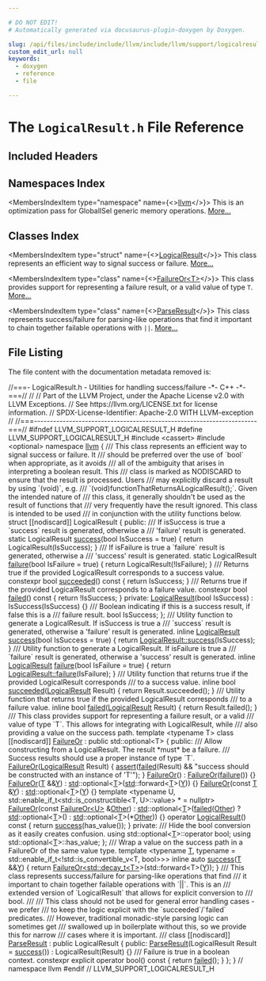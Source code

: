 ```yaml
---

# DO NOT EDIT!
# Automatically generated via docusaurus-plugin-doxygen by Doxygen.

slug: /api/files/include/include/llvm/include/llvm/support/logicalresult-h
custom_edit_url: null
keywords:
  - doxygen
  - reference
  - file

---
```





# The `LogicalResult.h` File Reference

<DoxygenPage pluginConfig={pluginConfig}>



## Included Headers

<IncludesList>
<IncludesListItem
  filePath="cassert"
  permalink=""
  isLocal="false" />
<IncludesListItem
  filePath="optional"
  permalink=""
  isLocal="false" />
</IncludesList>

## Namespaces Index

<MembersIndex>

<MembersIndexItem
  type="namespace"
  name={<><a href="/docs/api/namespaces/llvm">llvm</a></>}>
This is an optimization pass for GlobalISel generic memory operations. <a href="/docs/api/namespaces/llvm/#details">More...</a>
</MembersIndexItem>

</MembersIndex>

## Classes Index

<MembersIndex>

<MembersIndexItem
  type="struct"
  name={<><a href="/docs/api/structs/llvm/logicalresult">LogicalResult</a></>}>
This class represents an efficient way to signal success or failure. <a href="/docs/api/structs/llvm/logicalresult/#details">More...</a>
</MembersIndexItem>

<MembersIndexItem
  type="class"
  name={<><a href="/docs/api/classes/llvm/failureor">FailureOr&lt;T&gt;</a></>}>
This class provides support for representing a failure result, or a valid value of type <code>T</code>. <a href="/docs/api/classes/llvm/failureor/#details">More...</a>
</MembersIndexItem>

<MembersIndexItem
  type="class"
  name={<><a href="/docs/api/classes/llvm/parseresult">ParseResult</a></>}>
This class represents success/failure for parsing-like operations that find it important to chain together failable operations with <code>||</code>. <a href="/docs/api/classes/llvm/parseresult/#details">More...</a>
</MembersIndexItem>

</MembersIndex>


## File Listing

The file content with the documentation metadata removed is:

<ProgramListing>

<Link id="l00001" /><CodeLine lineNumber="1"><Highlight kind="comment">//===- LogicalResult.h - Utilities for handling success/failure -&#42;- C++ -&#42;-===//</Highlight><Highlight kind="normal"></Highlight></CodeLine>
<Link id="l00002" /><CodeLine lineNumber="2"><Highlight kind="normal"></Highlight><Highlight kind="comment">//</Highlight><Highlight kind="normal"></Highlight></CodeLine>
<Link id="l00003" /><CodeLine lineNumber="3"><Highlight kind="normal"></Highlight><Highlight kind="comment">// Part of the LLVM Project, under the Apache License v2.0 with LLVM Exceptions.</Highlight><Highlight kind="normal"></Highlight></CodeLine>
<Link id="l00004" /><CodeLine lineNumber="4"><Highlight kind="normal"></Highlight><Highlight kind="comment">// See https://llvm.org/LICENSE.txt for license information.</Highlight><Highlight kind="normal"></Highlight></CodeLine>
<Link id="l00005" /><CodeLine lineNumber="5"><Highlight kind="normal"></Highlight><Highlight kind="comment">// SPDX-License-Identifier: Apache-2.0 WITH LLVM-exception</Highlight><Highlight kind="normal"></Highlight></CodeLine>
<Link id="l00006" /><CodeLine lineNumber="6"><Highlight kind="normal"></Highlight><Highlight kind="comment">//</Highlight><Highlight kind="normal"></Highlight></CodeLine>
<Link id="l00007" /><CodeLine lineNumber="7"><Highlight kind="normal"></Highlight><Highlight kind="comment">//===----------------------------------------------------------------------===//</Highlight><Highlight kind="normal"></Highlight></CodeLine>
<Link id="l00008" /><CodeLine lineNumber="8"><Highlight kind="normal"></Highlight></CodeLine>
<Link id="l00009" /><CodeLine lineNumber="9"><Highlight kind="normal"></Highlight><Highlight kind="preprocessor">#ifndef LLVM&#95;SUPPORT&#95;LOGICALRESULT&#95;H</Highlight><Highlight kind="normal"></Highlight></CodeLine>
<Link id="l00010" /><CodeLine lineNumber="10"><Highlight kind="normal"></Highlight><Highlight kind="preprocessor">#define LLVM&#95;SUPPORT&#95;LOGICALRESULT&#95;H</Highlight><Highlight kind="normal"></Highlight></CodeLine>
<Link id="l00011" /><CodeLine lineNumber="11"><Highlight kind="normal"></Highlight></CodeLine>
<Link id="l00012" /><CodeLine lineNumber="12"><Highlight kind="normal"></Highlight><Highlight kind="preprocessor">#include &lt;cassert&gt;</Highlight><Highlight kind="normal"></Highlight></CodeLine>
<Link id="l00013" /><CodeLine lineNumber="13"><Highlight kind="normal"></Highlight><Highlight kind="preprocessor">#include &lt;optional&gt;</Highlight><Highlight kind="normal"></Highlight></CodeLine>
<Link id="l00014" /><CodeLine lineNumber="14"><Highlight kind="normal"></Highlight></CodeLine>
<Link id="l00015" /><CodeLine lineNumber="15"><Highlight kind="normal"></Highlight><Highlight kind="keyword">namespace </Highlight><Highlight kind="normal"><a href="/docs/api/namespaces/llvm">llvm</a> &#123;</Highlight><Highlight kind="comment"></Highlight></CodeLine>
<Link id="l00016" /><CodeLine lineNumber="16"><Highlight kind="comment">/// This class represents an efficient way to signal success or failure. It</Highlight></CodeLine>
<Link id="l00017" /><CodeLine lineNumber="17"><Highlight kind="comment">/// should be preferred over the use of &#96;bool&#96; when appropriate, as it avoids</Highlight></CodeLine>
<Link id="l00018" /><CodeLine lineNumber="18"><Highlight kind="comment">/// all of the ambiguity that arises in interpreting a boolean result. This</Highlight></CodeLine>
<Link id="l00019" /><CodeLine lineNumber="19"><Highlight kind="comment">/// class is marked as NODISCARD to ensure that the result is processed. Users</Highlight></CodeLine>
<Link id="l00020" /><CodeLine lineNumber="20"><Highlight kind="comment">/// may explicitly discard a result by using &#96;(void)&#96;, e.g.</Highlight></CodeLine>
<Link id="l00021" /><CodeLine lineNumber="21"><Highlight kind="comment">/// &#96;(void)functionThatReturnsALogicalResult();&#96;. Given the intended nature of</Highlight></CodeLine>
<Link id="l00022" /><CodeLine lineNumber="22"><Highlight kind="comment">/// this class, it generally shouldn&#39;t be used as the result of functions that</Highlight></CodeLine>
<Link id="l00023" /><CodeLine lineNumber="23"><Highlight kind="comment">/// very frequently have the result ignored. This class is intended to be used</Highlight></CodeLine>
<Link id="l00024" /><CodeLine lineNumber="24"><Highlight kind="comment">/// in conjunction with the utility functions below.</Highlight><Highlight kind="normal"></Highlight></CodeLine>
<Link id="l00025" /><CodeLine lineNumber="25" lineLink="/docs/api/structs/llvm/logicalresult"><Highlight kind="normal"></Highlight><Highlight kind="keyword">struct </Highlight><Highlight kind="normal">&#91;&#91;nodiscard&#93;&#93; LogicalResult &#123;</Highlight></CodeLine>
<Link id="l00026" /><CodeLine lineNumber="26"><Highlight kind="normal"></Highlight><Highlight kind="keyword">public</Highlight><Highlight kind="normal">:</Highlight><Highlight kind="comment"></Highlight></CodeLine>
<Link id="l00027" /><CodeLine lineNumber="27"><Highlight kind="comment">  /// If isSuccess is true a &#96;success&#96; result is generated, otherwise a</Highlight></CodeLine>
<Link id="l00028" /><CodeLine lineNumber="28"><Highlight kind="comment">  /// &#39;failure&#39; result is generated.</Highlight><Highlight kind="normal"></Highlight></CodeLine>
<Link id="l00029" /><CodeLine lineNumber="29" lineLink="/docs/api/structs/llvm/logicalresult/#ac3732ee5a111ea78dec325ea8c561fa8"><Highlight kind="normal">  </Highlight><Highlight kind="keyword">static</Highlight><Highlight kind="normal"> LogicalResult <a href="/docs/api/structs/llvm/logicalresult/#ac3732ee5a111ea78dec325ea8c561fa8">success</a>(</Highlight><Highlight kind="keywordtype">bool</Highlight><Highlight kind="normal"> IsSuccess = </Highlight><Highlight kind="keyword">true</Highlight><Highlight kind="normal">) &#123;</Highlight></CodeLine>
<Link id="l00030" /><CodeLine lineNumber="30"><Highlight kind="normal">    </Highlight><Highlight kind="keywordflow">return</Highlight><Highlight kind="normal"> LogicalResult(IsSuccess);</Highlight></CodeLine>
<Link id="l00031" /><CodeLine lineNumber="31"><Highlight kind="normal">  &#125;</Highlight></CodeLine>
<Link id="l00032" /><CodeLine lineNumber="32"><Highlight kind="normal"></Highlight><Highlight kind="comment"></Highlight></CodeLine>
<Link id="l00033" /><CodeLine lineNumber="33"><Highlight kind="comment">  /// If isFailure is true a &#96;failure&#96; result is generated, otherwise a</Highlight></CodeLine>
<Link id="l00034" /><CodeLine lineNumber="34"><Highlight kind="comment">  /// &#39;success&#39; result is generated.</Highlight><Highlight kind="normal"></Highlight></CodeLine>
<Link id="l00035" /><CodeLine lineNumber="35" lineLink="/docs/api/structs/llvm/logicalresult/#a3a365f10ef68d4a6974526994913150d"><Highlight kind="normal">  </Highlight><Highlight kind="keyword">static</Highlight><Highlight kind="normal"> LogicalResult <a href="/docs/api/structs/llvm/logicalresult/#a3a365f10ef68d4a6974526994913150d">failure</a>(</Highlight><Highlight kind="keywordtype">bool</Highlight><Highlight kind="normal"> IsFailure = </Highlight><Highlight kind="keyword">true</Highlight><Highlight kind="normal">) &#123;</Highlight></CodeLine>
<Link id="l00036" /><CodeLine lineNumber="36"><Highlight kind="normal">    </Highlight><Highlight kind="keywordflow">return</Highlight><Highlight kind="normal"> LogicalResult(!IsFailure);</Highlight></CodeLine>
<Link id="l00037" /><CodeLine lineNumber="37"><Highlight kind="normal">  &#125;</Highlight></CodeLine>
<Link id="l00038" /><CodeLine lineNumber="38"><Highlight kind="normal"></Highlight><Highlight kind="comment"></Highlight></CodeLine>
<Link id="l00039" /><CodeLine lineNumber="39"><Highlight kind="comment">  /// Returns true if the provided LogicalResult corresponds to a success value.</Highlight><Highlight kind="normal"></Highlight></CodeLine>
<Link id="l00040" /><CodeLine lineNumber="40" lineLink="/docs/api/structs/llvm/logicalresult/#aaf1ae0e1c0d3c1c912fa7c39419072c8"><Highlight kind="normal">  </Highlight><Highlight kind="keyword">constexpr</Highlight><Highlight kind="normal"> </Highlight><Highlight kind="keywordtype">bool</Highlight><Highlight kind="normal"> <a href="/docs/api/structs/llvm/logicalresult/#aaf1ae0e1c0d3c1c912fa7c39419072c8">succeeded</a>()</Highlight><Highlight kind="keyword"> const </Highlight><Highlight kind="normal">&#123; </Highlight><Highlight kind="keywordflow">return</Highlight><Highlight kind="normal"> IsSuccess; &#125;</Highlight></CodeLine>
<Link id="l00041" /><CodeLine lineNumber="41"><Highlight kind="normal"></Highlight><Highlight kind="comment"></Highlight></CodeLine>
<Link id="l00042" /><CodeLine lineNumber="42"><Highlight kind="comment">  /// Returns true if the provided LogicalResult corresponds to a failure value.</Highlight><Highlight kind="normal"></Highlight></CodeLine>
<Link id="l00043" /><CodeLine lineNumber="43" lineLink="/docs/api/structs/llvm/logicalresult/#ab2850b11db804ad8b3f8fdc05c692619"><Highlight kind="normal">  </Highlight><Highlight kind="keyword">constexpr</Highlight><Highlight kind="normal"> </Highlight><Highlight kind="keywordtype">bool</Highlight><Highlight kind="normal"> <a href="/docs/api/structs/llvm/logicalresult/#ab2850b11db804ad8b3f8fdc05c692619">failed</a>()</Highlight><Highlight kind="keyword"> const </Highlight><Highlight kind="normal">&#123; </Highlight><Highlight kind="keywordflow">return</Highlight><Highlight kind="normal"> !IsSuccess; &#125;</Highlight></CodeLine>
<Link id="l00044" /><CodeLine lineNumber="44"><Highlight kind="normal"></Highlight></CodeLine>
<Link id="l00045" /><CodeLine lineNumber="45"><Highlight kind="normal"></Highlight><Highlight kind="keyword">private</Highlight><Highlight kind="normal">:</Highlight></CodeLine>
<Link id="l00046" /><CodeLine lineNumber="46"><Highlight kind="normal">  <a href="/docs/api/structs/llvm/logicalresult">LogicalResult</a>(</Highlight><Highlight kind="keywordtype">bool</Highlight><Highlight kind="normal"> IsSuccess) : IsSuccess(IsSuccess) &#123;&#125;</Highlight></CodeLine>
<Link id="l00047" /><CodeLine lineNumber="47"><Highlight kind="normal"></Highlight><Highlight kind="comment"></Highlight></CodeLine>
<Link id="l00048" /><CodeLine lineNumber="48"><Highlight kind="comment">  /// Boolean indicating if this is a success result, if false this is a</Highlight></CodeLine>
<Link id="l00049" /><CodeLine lineNumber="49"><Highlight kind="comment">  /// failure result.</Highlight><Highlight kind="normal"></Highlight></CodeLine>
<Link id="l00050" /><CodeLine lineNumber="50"><Highlight kind="normal">  </Highlight><Highlight kind="keywordtype">bool</Highlight><Highlight kind="normal"> IsSuccess;</Highlight></CodeLine>
<Link id="l00051" /><CodeLine lineNumber="51"><Highlight kind="normal">&#125;;</Highlight></CodeLine>
<Link id="l00052" /><CodeLine lineNumber="52"><Highlight kind="normal"></Highlight><Highlight kind="comment"></Highlight></CodeLine>
<Link id="l00053" /><CodeLine lineNumber="53"><Highlight kind="comment">/// Utility function to generate a LogicalResult. If isSuccess is true a</Highlight></CodeLine>
<Link id="l00054" /><CodeLine lineNumber="54"><Highlight kind="comment">/// &#96;success&#96; result is generated, otherwise a &#39;failure&#39; result is generated.</Highlight><Highlight kind="normal"></Highlight></CodeLine>
<Link id="l00055" /><CodeLine lineNumber="55" lineLink="/docs/api/namespaces/llvm/#aea6e51b13067f27d5b9bd39d1f44b670"><Highlight kind="normal"></Highlight><Highlight kind="keyword">inline</Highlight><Highlight kind="normal"> <a href="/docs/api/structs/llvm/logicalresult">LogicalResult</a> <a href="/docs/api/namespaces/llvm/#a6ea6fb3a4e8248113053829b7fd89c96a260ca9dd8a4577fc00b7bd5810298076">success</a>(</Highlight><Highlight kind="keywordtype">bool</Highlight><Highlight kind="normal"> IsSuccess = </Highlight><Highlight kind="keyword">true</Highlight><Highlight kind="normal">) &#123;</Highlight></CodeLine>
<Link id="l00056" /><CodeLine lineNumber="56"><Highlight kind="normal">  </Highlight><Highlight kind="keywordflow">return</Highlight><Highlight kind="normal"> <a href="/docs/api/structs/llvm/logicalresult/#ac3732ee5a111ea78dec325ea8c561fa8">LogicalResult::success</a>(IsSuccess);</Highlight></CodeLine>
<Link id="l00057" /><CodeLine lineNumber="57"><Highlight kind="normal">&#125;</Highlight></CodeLine>
<Link id="l00058" /><CodeLine lineNumber="58"><Highlight kind="normal"></Highlight><Highlight kind="comment"></Highlight></CodeLine>
<Link id="l00059" /><CodeLine lineNumber="59"><Highlight kind="comment">/// Utility function to generate a LogicalResult. If isFailure is true a</Highlight></CodeLine>
<Link id="l00060" /><CodeLine lineNumber="60"><Highlight kind="comment">/// &#96;failure&#96; result is generated, otherwise a &#39;success&#39; result is generated.</Highlight><Highlight kind="normal"></Highlight></CodeLine>
<Link id="l00061" /><CodeLine lineNumber="61" lineLink="/docs/api/namespaces/llvm/#a392cb1caa3784e15ca37df8e6897df42"><Highlight kind="normal"></Highlight><Highlight kind="keyword">inline</Highlight><Highlight kind="normal"> <a href="/docs/api/structs/llvm/logicalresult">LogicalResult</a> <a href="/docs/api/namespaces/llvm/#a392cb1caa3784e15ca37df8e6897df42">failure</a>(</Highlight><Highlight kind="keywordtype">bool</Highlight><Highlight kind="normal"> IsFailure = </Highlight><Highlight kind="keyword">true</Highlight><Highlight kind="normal">) &#123;</Highlight></CodeLine>
<Link id="l00062" /><CodeLine lineNumber="62"><Highlight kind="normal">  </Highlight><Highlight kind="keywordflow">return</Highlight><Highlight kind="normal"> <a href="/docs/api/structs/llvm/logicalresult/#a3a365f10ef68d4a6974526994913150d">LogicalResult::failure</a>(IsFailure);</Highlight></CodeLine>
<Link id="l00063" /><CodeLine lineNumber="63"><Highlight kind="normal">&#125;</Highlight></CodeLine>
<Link id="l00064" /><CodeLine lineNumber="64"><Highlight kind="normal"></Highlight><Highlight kind="comment"></Highlight></CodeLine>
<Link id="l00065" /><CodeLine lineNumber="65"><Highlight kind="comment">/// Utility function that returns true if the provided LogicalResult corresponds</Highlight></CodeLine>
<Link id="l00066" /><CodeLine lineNumber="66"><Highlight kind="comment">/// to a success value.</Highlight><Highlight kind="normal"></Highlight></CodeLine>
<Link id="l00067" /><CodeLine lineNumber="67" lineLink="/docs/api/namespaces/llvm/#a18200ebe6910244f83bbaeedf6a9d460"><Highlight kind="normal"></Highlight><Highlight kind="keyword">inline</Highlight><Highlight kind="normal"> </Highlight><Highlight kind="keywordtype">bool</Highlight><Highlight kind="normal"> <a href="/docs/api/namespaces/llvm/#a18200ebe6910244f83bbaeedf6a9d460">succeeded</a>(<a href="/docs/api/structs/llvm/logicalresult">LogicalResult</a> Result) &#123; </Highlight><Highlight kind="keywordflow">return</Highlight><Highlight kind="normal"> Result.succeeded(); &#125;</Highlight></CodeLine>
<Link id="l00068" /><CodeLine lineNumber="68"><Highlight kind="normal"></Highlight><Highlight kind="comment"></Highlight></CodeLine>
<Link id="l00069" /><CodeLine lineNumber="69"><Highlight kind="comment">/// Utility function that returns true if the provided LogicalResult corresponds</Highlight></CodeLine>
<Link id="l00070" /><CodeLine lineNumber="70"><Highlight kind="comment">/// to a failure value.</Highlight><Highlight kind="normal"></Highlight></CodeLine>
<Link id="l00071" /><CodeLine lineNumber="71" lineLink="/docs/api/namespaces/llvm/#a1940fcffa0ee386bdd5d54e24a7879b3"><Highlight kind="normal"></Highlight><Highlight kind="keyword">inline</Highlight><Highlight kind="normal"> </Highlight><Highlight kind="keywordtype">bool</Highlight><Highlight kind="normal"> <a href="/docs/api/namespaces/llvm/#a1940fcffa0ee386bdd5d54e24a7879b3">failed</a>(<a href="/docs/api/structs/llvm/logicalresult">LogicalResult</a> Result) &#123; </Highlight><Highlight kind="keywordflow">return</Highlight><Highlight kind="normal"> Result.failed(); &#125;</Highlight></CodeLine>
<Link id="l00072" /><CodeLine lineNumber="72"><Highlight kind="normal"></Highlight><Highlight kind="comment"></Highlight></CodeLine>
<Link id="l00073" /><CodeLine lineNumber="73"><Highlight kind="comment">/// This class provides support for representing a failure result, or a valid</Highlight></CodeLine>
<Link id="l00074" /><CodeLine lineNumber="74"><Highlight kind="comment">/// value of type &#96;T&#96;. This allows for integrating with LogicalResult, while</Highlight></CodeLine>
<Link id="l00075" /><CodeLine lineNumber="75"><Highlight kind="comment">/// also providing a value on the success path.</Highlight><Highlight kind="normal"></Highlight></CodeLine>
<Link id="l00076" /><CodeLine lineNumber="76" lineLink="/docs/api/classes/llvm/failureor"><Highlight kind="normal"></Highlight><Highlight kind="keyword">template</Highlight><Highlight kind="normal"> &lt;</Highlight><Highlight kind="keyword">typename</Highlight><Highlight kind="normal"> T&gt; </Highlight><Highlight kind="keyword">class </Highlight><Highlight kind="normal">&#91;&#91;nodiscard&#93;&#93; <a href="/docs/api/classes/llvm/failureor/#a2c3bbdaef141af5efac10bcef22fb8ae">FailureOr</a> : </Highlight><Highlight kind="keyword">public</Highlight><Highlight kind="normal"> std::optional&lt;T&gt; &#123;</Highlight></CodeLine>
<Link id="l00077" /><CodeLine lineNumber="77"><Highlight kind="normal"></Highlight><Highlight kind="keyword">public</Highlight><Highlight kind="normal">:</Highlight><Highlight kind="comment"></Highlight></CodeLine>
<Link id="l00078" /><CodeLine lineNumber="78"><Highlight kind="comment">  /// Allow constructing from a LogicalResult. The result &#42;must&#42; be a failure.</Highlight></CodeLine>
<Link id="l00079" /><CodeLine lineNumber="79"><Highlight kind="comment">  /// Success results should use a proper instance of type &#96;T&#96;.</Highlight><Highlight kind="normal"></Highlight></CodeLine>
<Link id="l00080" /><CodeLine lineNumber="80" lineLink="/docs/api/classes/llvm/failureor/#a2c3bbdaef141af5efac10bcef22fb8ae"><Highlight kind="normal">  <a href="/docs/api/classes/llvm/failureor/#a2c3bbdaef141af5efac10bcef22fb8ae">FailureOr</a>(<a href="/docs/api/structs/llvm/logicalresult">LogicalResult</a> Result) &#123;</Highlight></CodeLine>
<Link id="l00081" /><CodeLine lineNumber="81"><Highlight kind="normal">    <a href="/docs/api/files/lib/lib/target/lib/target/amdgpu/silowercontrolflow-cpp/#a4868c5d81c5ccc98c47aeab6244346a0">assert</a>(<a href="/docs/api/namespaces/llvm/#a1940fcffa0ee386bdd5d54e24a7879b3">failed</a>(Result) &amp;&amp;</Highlight></CodeLine>
<Link id="l00082" /><CodeLine lineNumber="82"><Highlight kind="normal">           </Highlight><Highlight kind="stringliteral">&quot;success should be constructed with an instance of &#39;T&#39;&quot;</Highlight><Highlight kind="normal">);</Highlight></CodeLine>
<Link id="l00083" /><CodeLine lineNumber="83"><Highlight kind="normal">  &#125;</Highlight></CodeLine>
<Link id="l00084" /><CodeLine lineNumber="84" lineLink="/docs/api/classes/llvm/failureor/#a10e7a7f95508fee95f0e733c9a76a190"><Highlight kind="normal">  <a href="/docs/api/classes/llvm/failureor/#a10e7a7f95508fee95f0e733c9a76a190">FailureOr</a>() : <a href="/docs/api/classes/llvm/failureor/#a2c3bbdaef141af5efac10bcef22fb8ae">FailureOr</a>(<a href="/docs/api/namespaces/llvm/#a392cb1caa3784e15ca37df8e6897df42">failure</a>()) &#123;&#125;</Highlight></CodeLine>
<Link id="l00085" /><CodeLine lineNumber="85" lineLink="/docs/api/classes/llvm/failureor/#a2d607bfe51bb16aa09357081fb4611b3"><Highlight kind="normal">  <a href="/docs/api/classes/llvm/failureor/#a2d607bfe51bb16aa09357081fb4611b3">FailureOr</a>(<a href="/docs/api/files/lib/lib/target/lib/target/mips/mips16isellowering-cpp/#a0acb682b8260ab1c60b918599864e2e5">T</a> &amp;&amp;<a href="/docs/api/files/lib/lib/tablegen/tablegenbackendskeleton-cpp/#a262774d3e5186511427e5b2414a85f7f">Y</a>) : <a href="/docs/api/namespaces/std">std</a>::optional&lt;<a href="/docs/api/files/lib/lib/target/lib/target/mips/mips16isellowering-cpp/#a0acb682b8260ab1c60b918599864e2e5">T</a>&gt;(<a href="/docs/api/namespaces/std">std</a>::forward&lt;<a href="/docs/api/files/lib/lib/target/lib/target/mips/mips16isellowering-cpp/#a0acb682b8260ab1c60b918599864e2e5">T</a>&gt;(<a href="/docs/api/files/lib/lib/tablegen/tablegenbackendskeleton-cpp/#a262774d3e5186511427e5b2414a85f7f">Y</a>)) &#123;&#125;</Highlight></CodeLine>
<Link id="l00086" /><CodeLine lineNumber="86" lineLink="/docs/api/classes/llvm/failureor/#a00ebddef29e44cd37f0e49aa697161ea"><Highlight kind="normal">  <a href="/docs/api/classes/llvm/failureor/#a00ebddef29e44cd37f0e49aa697161ea">FailureOr</a>(</Highlight><Highlight kind="keyword">const</Highlight><Highlight kind="normal"> <a href="/docs/api/files/lib/lib/target/lib/target/mips/mips16isellowering-cpp/#a0acb682b8260ab1c60b918599864e2e5">T</a> &amp;<a href="/docs/api/files/lib/lib/tablegen/tablegenbackendskeleton-cpp/#a262774d3e5186511427e5b2414a85f7f">Y</a>) : <a href="/docs/api/namespaces/std">std</a>::optional&lt;<a href="/docs/api/files/lib/lib/target/lib/target/mips/mips16isellowering-cpp/#a0acb682b8260ab1c60b918599864e2e5">T</a>&gt;(<a href="/docs/api/files/lib/lib/tablegen/tablegenbackendskeleton-cpp/#a262774d3e5186511427e5b2414a85f7f">Y</a>) &#123;&#125;</Highlight></CodeLine>
<Link id="l00087" /><CodeLine lineNumber="87"><Highlight kind="normal">  </Highlight><Highlight kind="keyword">template</Highlight><Highlight kind="normal"> &lt;</Highlight><Highlight kind="keyword">typename</Highlight><Highlight kind="normal"> U,</Highlight></CodeLine>
<Link id="l00088" /><CodeLine lineNumber="88"><Highlight kind="normal">            std::enable&#95;if&#95;t&lt;std::is&#95;constructible&lt;T, U&gt;::value&gt; &#42; = </Highlight><Highlight kind="keyword">nullptr</Highlight><Highlight kind="normal">&gt;</Highlight></CodeLine>
<Link id="l00089" /><CodeLine lineNumber="89" lineLink="/docs/api/classes/llvm/failureor/#a9c90a66efc1f1203c35b8023b78a1fe3"><Highlight kind="normal">  <a href="/docs/api/classes/llvm/failureor/#a9c90a66efc1f1203c35b8023b78a1fe3">FailureOr</a>(</Highlight><Highlight kind="keyword">const</Highlight><Highlight kind="normal"> <a href="/docs/api/classes/llvm/failureor/#a2c3bbdaef141af5efac10bcef22fb8ae">FailureOr&lt;U&gt;</a> &amp;<a href="/docs/api/namespaces/llvm/#a9eb4f5b98b70ee4fab9614ed58282c1fa6311ae17c1ee52b36e68aaf4ad066387">Other</a>)</Highlight></CodeLine>
<Link id="l00090" /><CodeLine lineNumber="90"><Highlight kind="normal">      : <a href="/docs/api/namespaces/std">std</a>::optional&lt;<a href="/docs/api/files/lib/lib/target/lib/target/mips/mips16isellowering-cpp/#a0acb682b8260ab1c60b918599864e2e5">T</a>&gt;(<a href="/docs/api/namespaces/llvm/#a1940fcffa0ee386bdd5d54e24a7879b3">failed</a>(<a href="/docs/api/namespaces/llvm/#a9eb4f5b98b70ee4fab9614ed58282c1fa6311ae17c1ee52b36e68aaf4ad066387">Other</a>) ? <a href="/docs/api/namespaces/std">std</a>::optional&lt;<a href="/docs/api/files/lib/lib/target/lib/target/mips/mips16isellowering-cpp/#a0acb682b8260ab1c60b918599864e2e5">T</a>&gt;()</Highlight></CodeLine>
<Link id="l00091" /><CodeLine lineNumber="91"><Highlight kind="normal">                                       : <a href="/docs/api/namespaces/std">std</a>::optional&lt;<a href="/docs/api/files/lib/lib/target/lib/target/mips/mips16isellowering-cpp/#a0acb682b8260ab1c60b918599864e2e5">T</a>&gt;(&#42;<a href="/docs/api/namespaces/llvm/#a9eb4f5b98b70ee4fab9614ed58282c1fa6311ae17c1ee52b36e68aaf4ad066387">Other</a>)) &#123;&#125;</Highlight></CodeLine>
<Link id="l00092" /><CodeLine lineNumber="92"><Highlight kind="normal"></Highlight></CodeLine>
<Link id="l00093" /><CodeLine lineNumber="93" lineLink="/docs/api/classes/llvm/failureor/#afb060effaf644cd64f306e2873ad7cbd"><Highlight kind="normal">  </Highlight><Highlight kind="keyword">operator</Highlight><Highlight kind="normal"> <a href="/docs/api/structs/llvm/logicalresult">LogicalResult</a>()</Highlight><Highlight kind="keyword"> const </Highlight><Highlight kind="normal">&#123; </Highlight><Highlight kind="keywordflow">return</Highlight><Highlight kind="normal"> <a href="/docs/api/namespaces/llvm/#aea6e51b13067f27d5b9bd39d1f44b670">success</a>(has&#95;value()); &#125;</Highlight></CodeLine>
<Link id="l00094" /><CodeLine lineNumber="94"><Highlight kind="normal"></Highlight></CodeLine>
<Link id="l00095" /><CodeLine lineNumber="95"><Highlight kind="normal"></Highlight><Highlight kind="keyword">private</Highlight><Highlight kind="normal">:</Highlight><Highlight kind="comment"></Highlight></CodeLine>
<Link id="l00096" /><CodeLine lineNumber="96"><Highlight kind="comment">  /// Hide the bool conversion as it easily creates confusion.</Highlight><Highlight kind="normal"></Highlight></CodeLine>
<Link id="l00097" /><CodeLine lineNumber="97"><Highlight kind="normal">  </Highlight><Highlight kind="keyword">using </Highlight><Highlight kind="normal">std::optional&lt;<a href="/docs/api/files/lib/lib/target/lib/target/mips/mips16isellowering-cpp/#a0acb682b8260ab1c60b918599864e2e5">T</a>&gt;::operator bool;</Highlight></CodeLine>
<Link id="l00098" /><CodeLine lineNumber="98"><Highlight kind="normal">  </Highlight><Highlight kind="keyword">using </Highlight><Highlight kind="normal">std::optional&lt;<a href="/docs/api/files/lib/lib/target/lib/target/mips/mips16isellowering-cpp/#a0acb682b8260ab1c60b918599864e2e5">T</a>&gt;::has&#95;value;</Highlight></CodeLine>
<Link id="l00099" /><CodeLine lineNumber="99"><Highlight kind="normal">&#125;;</Highlight></CodeLine>
<Link id="l00100" /><CodeLine lineNumber="100"><Highlight kind="normal"></Highlight><Highlight kind="comment"></Highlight></CodeLine>
<Link id="l00101" /><CodeLine lineNumber="101"><Highlight kind="comment">/// Wrap a value on the success path in a FailureOr of the same value type.</Highlight><Highlight kind="normal"></Highlight></CodeLine>
<Link id="l00102" /><CodeLine lineNumber="102"><Highlight kind="normal"></Highlight><Highlight kind="keyword">template</Highlight><Highlight kind="normal"> &lt;</Highlight><Highlight kind="keyword">typename</Highlight><Highlight kind="normal"> <a href="/docs/api/files/lib/lib/target/lib/target/mips/mips16isellowering-cpp/#a0acb682b8260ab1c60b918599864e2e5">T</a>,</Highlight></CodeLine>
<Link id="l00103" /><CodeLine lineNumber="103"><Highlight kind="normal">          </Highlight><Highlight kind="keyword">typename</Highlight><Highlight kind="normal"> = std::enable&#95;if&#95;t&lt;!std::is&#95;convertible&#95;v&lt;T, bool&gt;&gt;&gt;</Highlight></CodeLine>
<Link id="l00104" /><CodeLine lineNumber="104" lineLink="/docs/api/namespaces/llvm/#ae2fa50a7ec05cbf26bd9d5bb8abd5b22"><Highlight kind="normal"></Highlight><Highlight kind="keyword">inline</Highlight><Highlight kind="normal"> </Highlight><Highlight kind="keyword">auto</Highlight><Highlight kind="normal"> <a href="/docs/api/namespaces/llvm/#a6ea6fb3a4e8248113053829b7fd89c96a260ca9dd8a4577fc00b7bd5810298076">success</a>(<a href="/docs/api/files/lib/lib/target/lib/target/mips/mips16isellowering-cpp/#a0acb682b8260ab1c60b918599864e2e5">T</a> &amp;&amp;<a href="/docs/api/files/lib/lib/tablegen/tablegenbackendskeleton-cpp/#a262774d3e5186511427e5b2414a85f7f">Y</a>) &#123;</Highlight></CodeLine>
<Link id="l00105" /><CodeLine lineNumber="105"><Highlight kind="normal">  </Highlight><Highlight kind="keywordflow">return</Highlight><Highlight kind="normal"> <a href="/docs/api/classes/llvm/failureor">FailureOr&lt;std::decay&#95;t&lt;T&gt;</a>&gt;(std::forward&lt;T&gt;(<a href="/docs/api/files/lib/lib/tablegen/tablegenbackendskeleton-cpp/#a262774d3e5186511427e5b2414a85f7f">Y</a>));</Highlight></CodeLine>
<Link id="l00106" /><CodeLine lineNumber="106"><Highlight kind="normal">&#125;</Highlight></CodeLine>
<Link id="l00107" /><CodeLine lineNumber="107"><Highlight kind="normal"></Highlight><Highlight kind="comment"></Highlight></CodeLine>
<Link id="l00108" /><CodeLine lineNumber="108"><Highlight kind="comment">/// This class represents success/failure for parsing-like operations that find</Highlight></CodeLine>
<Link id="l00109" /><CodeLine lineNumber="109"><Highlight kind="comment">/// it important to chain together failable operations with &#96;||&#96;.  This is an</Highlight></CodeLine>
<Link id="l00110" /><CodeLine lineNumber="110"><Highlight kind="comment">/// extended version of &#96;LogicalResult&#96; that allows for explicit conversion to</Highlight></CodeLine>
<Link id="l00111" /><CodeLine lineNumber="111"><Highlight kind="comment">/// bool.</Highlight></CodeLine>
<Link id="l00112" /><CodeLine lineNumber="112"><Highlight kind="comment">///</Highlight></CodeLine>
<Link id="l00113" /><CodeLine lineNumber="113"><Highlight kind="comment">/// This class should not be used for general error handling cases - we prefer</Highlight></CodeLine>
<Link id="l00114" /><CodeLine lineNumber="114"><Highlight kind="comment">/// to keep the logic explicit with the &#96;succeeded&#96;/&#96;failed&#96; predicates.</Highlight></CodeLine>
<Link id="l00115" /><CodeLine lineNumber="115"><Highlight kind="comment">/// However, traditional monadic-style parsing logic can sometimes get</Highlight></CodeLine>
<Link id="l00116" /><CodeLine lineNumber="116"><Highlight kind="comment">/// swallowed up in boilerplate without this, so we provide this for narrow</Highlight></CodeLine>
<Link id="l00117" /><CodeLine lineNumber="117"><Highlight kind="comment">/// cases where it is important.</Highlight></CodeLine>
<Link id="l00118" /><CodeLine lineNumber="118"><Highlight kind="comment">///</Highlight><Highlight kind="normal"></Highlight></CodeLine>
<Link id="l00119" /><CodeLine lineNumber="119" lineLink="/docs/api/classes/llvm/parseresult"><Highlight kind="normal"></Highlight><Highlight kind="keyword">class </Highlight><Highlight kind="normal">&#91;&#91;nodiscard&#93;&#93; <a href="/docs/api/classes/llvm/parseresult/#a1c8e93421614220a28c4c685de257b15">ParseResult</a> : </Highlight><Highlight kind="keyword">public</Highlight><Highlight kind="normal"> LogicalResult &#123;</Highlight></CodeLine>
<Link id="l00120" /><CodeLine lineNumber="120"><Highlight kind="normal"></Highlight><Highlight kind="keyword">public</Highlight><Highlight kind="normal">:</Highlight></CodeLine>
<Link id="l00121" /><CodeLine lineNumber="121" lineLink="/docs/api/classes/llvm/parseresult/#a1c8e93421614220a28c4c685de257b15"><Highlight kind="normal">  <a href="/docs/api/classes/llvm/parseresult/#a1c8e93421614220a28c4c685de257b15">ParseResult</a>(LogicalResult Result = <a href="/docs/api/structs/llvm/logicalresult/#ac3732ee5a111ea78dec325ea8c561fa8">success</a>()) : LogicalResult(Result) &#123;&#125;</Highlight></CodeLine>
<Link id="l00122" /><CodeLine lineNumber="122"><Highlight kind="normal"></Highlight><Highlight kind="comment"></Highlight></CodeLine>
<Link id="l00123" /><CodeLine lineNumber="123"><Highlight kind="comment">  /// Failure is true in a boolean context.</Highlight><Highlight kind="normal"></Highlight></CodeLine>
<Link id="l00124" /><CodeLine lineNumber="124" lineLink="/docs/api/classes/llvm/parseresult/#a08d8feb4584f75764e82340ac35ac9a5"><Highlight kind="normal">  </Highlight><Highlight kind="keyword">constexpr</Highlight><Highlight kind="normal"> </Highlight><Highlight kind="keyword">explicit</Highlight><Highlight kind="normal"> </Highlight><Highlight kind="keyword">operator</Highlight><Highlight kind="normal"> bool()</Highlight><Highlight kind="keyword"> const </Highlight><Highlight kind="normal">&#123; </Highlight><Highlight kind="keywordflow">return</Highlight><Highlight kind="normal"> <a href="/docs/api/structs/llvm/logicalresult/#ab2850b11db804ad8b3f8fdc05c692619">failed</a>(); &#125;</Highlight></CodeLine>
<Link id="l00125" /><CodeLine lineNumber="125"><Highlight kind="normal">&#125;;</Highlight></CodeLine>
<Link id="l00126" /><CodeLine lineNumber="126"><Highlight kind="normal">&#125; </Highlight><Highlight kind="comment">// namespace llvm</Highlight><Highlight kind="normal"></Highlight></CodeLine>
<Link id="l00127" /><CodeLine lineNumber="127"><Highlight kind="normal"></Highlight></CodeLine>
<Link id="l00128" /><CodeLine lineNumber="128"><Highlight kind="normal"></Highlight><Highlight kind="preprocessor">#endif </Highlight><Highlight kind="comment">// LLVM&#95;SUPPORT&#95;LOGICALRESULT&#95;H</Highlight><Highlight kind="normal"></Highlight></CodeLine>

</ProgramListing>


</DoxygenPage>
